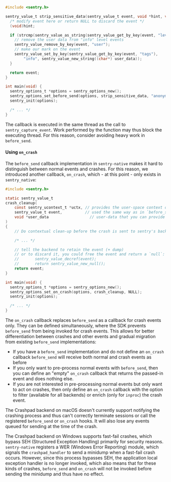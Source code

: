 ```c
#include <sentry.h>

sentry_value_t strip_sensitive_data(sentry_value_t event, void *hint, void *user_data) {
  /* modify event here or return NULL to discard the event */
  (void)hint;

  if (strcmp(sentry_value_as_string(sentry_value_get_by_key(event, "level")), "info") == 0) {
    // remove the user data from "info" level events
    sentry_value_remove_by_key(event, "user");
    // make our mark on the event
    sentry_value_set_by_key(sentry_value_get_by_key(event, "tags"),
        "info", sentry_value_new_string((char*) user_data));
  }

  return event;
}

int main(void) {
  sentry_options_t *options = sentry_options_new();
  sentry_options_set_before_send(options, strip_sensitive_data, "anonymized");
  sentry_init(options);

  /* ... */
}
```

The callback is executed in the same thread as the call to `sentry_capture_event`. Work performed by the function may thus block the executing thread. For this reason, consider avoiding heavy work in `before_send`.

#### Using `on_crash`

The `before_send` callback implementation in `sentry-native` makes it hard to distinguish between normal events and crashes. For this reason, we introduced another callback, `on_crash`, which - at this point - only exists in `sentry_native`:

```c
#include <sentry.h>

static sentry_value_t
crash_cleanup(
    const sentry_ucontext_t *uctx, // provides the user-space context of the crash
    sentry_value_t event,          // used the same way as in `before_send`
    void *user_data                  // user-data that you can provide at configuration time
)
{
    // Do contextual clean-up before the crash is sent to sentry's backend infrastructure

    /* ... */

    // tell the backend to retain the event (+ dump)
    // or to discard it, you could free the event and return a `null`:
    //       sentry_value_decref(event);
    //       return sentry_value_new_null();
    return event;
}

int main(void) {
  sentry_options_t *options = sentry_options_new();
  sentry_options_set_on_crash(options, crash_cleanup, NULL);
  sentry_init(options);

  /* ... */
}
```

The `on_crash` callback replaces `before_send` as a callback for crash events only. They can be defined simultaneously, where the SDK prevents `before_send` from being invoked for crash events. This allows for better differentiation between crashes and other events and gradual migration from existing `before_send` implementations:

- If you have a `before_send` implementation and do not define an `on_crash`
  callback `before_send` will receive both normal and crash events as before
- If you only want to pre-process normal events with `before_send`, then
  you can define an "empty" `on_crash` callback that returns the
  passed-in event and does nothing else.
- If you are not interested in pre-processing normal events but only want
  to act on crashes, then only define an `on_crash` callback with the option
  to filter (available for all backends) or enrich (only for `inproc`) the
  crash event.

<Alert level="warning" title="Not Supported in Crashpad on macOS">

The Crashpad backend on macOS doesn't currently support notifying the crashing process and thus can't correctly terminate sessions or call the registered `before_send` or `on_crash` hooks. It will also lose any events queued for sending at the time of the crash.

</Alert>

<Alert level="warning" title="Limitations in Crashpad on Windows for Fast-fail Crashes">

The Crashpad backend on Windows supports fast-fail crashes, which bypass SEH (Structured Exception Handling) primarily for security reasons. `sentry-native` registers a WER (Windows Error Reporting) module, which signals the `crashpad_handler` to send a minidump when a fast-fail crash occurs. However, since this process bypasses SEH, the application local exception handler is no longer invoked, which also means that for these kinds of crashes, `before_send` and `on_crash` will not be invoked before sending the minidump and thus have no effect.

</Alert>
